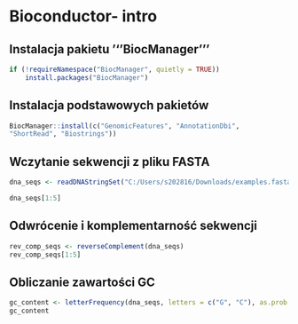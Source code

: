 # Bioconductor- intro

## Instalacja pakietu '''BiocManager'''
```{r}
if (!requireNamespace("BiocManager", quietly = TRUE)) 
    install.packages("BiocManager")
```

## Instalacja podstawowych pakietów
```{r}
BiocManager::install(c("GenomicFeatures", "AnnotationDbi", 
"ShortRead", "Biostrings"))
```

## Wczytanie sekwencji z pliku FASTA
```{r}
dna_seqs <- readDNAStringSet("C:/Users/s202816/Downloads/examples.fasta")
```

```{r}
dna_seqs[1:5]
```
## Odwrócenie i komplementarność sekwencji

```{r}
rev_comp_seqs <- reverseComplement(dna_seqs)
rev_comp_seqs[1:5]
```
## Obliczanie zawartości GC
```{r}
gc_content <- letterFrequency(dna_seqs, letters = c("G", "C"), as.prob = TRUE)
gc_content
```








